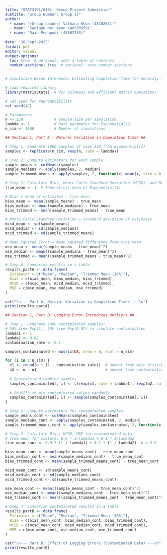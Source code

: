 ```yaml
---
title: "STAT3191/6191: Group Project Submission"
subtitle: "Group Number: Group 17"
author:
  - name: "(Group Leader) Vathana Khun (48302031)"
  - name: "Sadiqun Nur Ayan (48920959)"
  - name: "Raja Pedapudi (46562753)"
   
date: "26-Sept-2025"
format: pdf
editor: visual
output-options:
  toc: true  # optional: adds a table of contents
  number-sections: true  # optional: auto-number sections
---
```


```r
# Simulation-Based Inference: Estimating Completion Time for Security Training

# Load required library
library(matrixStats)  # for colMeans and efficient matrix operations

# Set seed for reproducibility
set.seed(42)

# Parameters
n <- 250              # Sample size per simulation
lambda <- 1           # Rate parameter for Exponential(1)
n_sim <- 1000         # Number of simulations

## Section 1, Part A : Natural Variation in Completion Times ##

# Step 1: Generate 1000 samples of size 250 from Exponential(1)
samples <- replicate(n_sim, rexp(n, rate = lambda))

# Step 2: Compute estimators for each sample
sample_means <- colMeans(samples)
sample_medians <- apply(samples, 2, median)
sample_trimmed_means <- apply(samples, 2, function(x) mean(x, trim = 0.1))

# Step 3: Calculate Bias, Monte Carlo Standard Deviation (MCSD), and Mean Squared Error (MSE)
true_mean <- 1  # Theoretical mean of Exponential(1)

# Bias = mean of estimates - true mean
bias_mean <- mean(sample_means) - true_mean
bias_median <- mean(sample_medians) - true_mean
bias_trimmed <- mean(sample_trimmed_means) - true_mean

# Monte Carlo Standard Deviation = standard deviation of estimates
mcsd_mean <- sd(sample_means)
mcsd_median <- sd(sample_medians)
mcsd_trimmed <- sd(sample_trimmed_means)

# Mean Squared Error = mean squared difference from true mean
mse_mean <- mean((sample_means - true_mean)^2)
mse_median <- mean((sample_medians - true_mean)^2)
mse_trimmed <- mean((sample_trimmed_means - true_mean)^2)

# Step 4: Summarise results in a table
results_partA <- data.frame(
  Estimator = c("Mean", "Median", "Trimmed Mean (10%)"),
  Bias = c(bias_mean, bias_median, bias_trimmed),
  MCSD = c(mcsd_mean, mcsd_median, mcsd_trimmed),
  MSE = c(mse_mean, mse_median, mse_trimmed)
)

cat("\n--- Part A: Natural Variation in Completion Times ---\n")
print(results_partA)

## Section 1, Part B: Logging Error Introduces Outliers ##

# Step 1: Generate 1000 contaminated samples:
# 90% from Exp(1), 10% from Exp(0.02) to simulate contamination
lambda1 <- 1
lambda2 <- 0.02
contamination_rate <- 0.1

samples_contaminated <- matrix(NA, nrow = n, ncol = n_sim)

for (i in 1:n_sim) {
  n1 <- round(n * (1 - contamination_rate))  # number from main distribution
  n2 <- n - n1                               # number from contamination
  
  # Generate and combine samples
  samples_contaminated[, i] <- c(rexp(n1, rate = lambda1), rexp(n2, rate = lambda2))
  
  # Shuffle to mix contaminated values randomly
  samples_contaminated[, i] <- sample(samples_contaminated[, i])
}

# Step 2: Compute estimators for contaminated samples
sample_means_cont <- colMeans(samples_contaminated)
sample_medians_cont <- apply(samples_contaminated, 2, median)
sample_trimmed_means_cont <- apply(samples_contaminated, 2, function(x) mean(x, trim = 0.1))

# Step 3: Calculate Bias, MCSD, MSE for contaminated data
# True mean for mixture: 0.9 * 1/lambda1 + 0.1 * 1/lambda2
true_mean_cont <- 0.9 * (1 / lambda1) + 0.1 * (1 / lambda2)  # = 5.9

bias_mean_cont <- mean(sample_means_cont) - true_mean_cont
bias_median_cont <- mean(sample_medians_cont) - true_mean_cont
bias_trimmed_cont <- mean(sample_trimmed_means_cont) - true_mean_cont

mcsd_mean_cont <- sd(sample_means_cont)
mcsd_median_cont <- sd(sample_medians_cont)
mcsd_trimmed_cont <- sd(sample_trimmed_means_cont)

mse_mean_cont <- mean((sample_means_cont - true_mean_cont)^2)
mse_median_cont <- mean((sample_medians_cont - true_mean_cont)^2)
mse_trimmed_cont <- mean((sample_trimmed_means_cont - true_mean_cont)^2)

# Step 4: Summarise contaminated results in a table
results_partB <- data.frame(
  Estimator = c("Mean", "Median", "Trimmed Mean (10%)"),
  Bias = c(bias_mean_cont, bias_median_cont, bias_trimmed_cont),
  MCSD = c(mcsd_mean_cont, mcsd_median_cont, mcsd_trimmed_cont),
  MSE = c(mse_mean_cont, mse_median_cont, mse_trimmed_cont)
)

cat("\n--- Part B: Effect of Logging Errors (Contaminated Data) ---\n")
print(results_partB)

```
